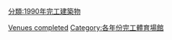 {{10years|20世紀|完工體育場館|1990|各年份完工體育場館}}

[[Category:1990年體育|Venues completed]]
[[分類:1990年完工建築物|分類:1990年完工建築物]]
[[Category:各年份完工體育場館|Category:各年份完工體育場館]]